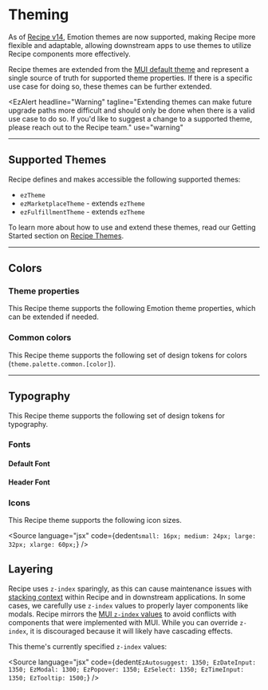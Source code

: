 
<Meta title="Guides/Theming" />
<TableOfContents />

# Theming

As of [Recipe v14](/support/migrating-to-recipe-14/), Emotion themes are now supported, making Recipe more flexible and adaptable, allowing downstream apps to use themes to utilize Recipe components more effectively.

Recipe themes are extended from the [MUI default theme](https://mui.com/customization/default-theme/) and represent a single source of truth for supported theme properties. If there is a specific use case for doing so, these themes can be further extended.

<EzAlert
  headline="Warning"
  tagline="Extending themes can make future upgrade paths more difficult and should only be done when there is a valid use case to do so. If you'd like to suggest a change to a supported theme, please reach out to the Recipe team."
  use="warning"
></EzAlert>

---

## Supported Themes

Recipe defines and makes accessible the following supported themes:

- `ezTheme`
- `ezMarketplaceTheme` - extends `ezTheme`
- `ezFulfillmentTheme` - extends `ezTheme`

To learn more about how to use and extend these themes, read our Getting Started section on [Recipe Themes](http://localhost:8000/guides/getting-started/#recipe-themes).

---

## Colors

### Theme properties

This Recipe theme supports the following Emotion theme properties, which can be extended if needed.

<ColorPalette showThemeProperties />

### Common colors

This Recipe theme supports the following set of design tokens for colors (`theme.palette.common.[color]`).

<ColorPalette />

---

## Typography

This Recipe theme supports the following set of design tokens for typography.

### Fonts

#### Default Font

<Typography fontType="defaultFont" />

#### Header Font

<Typography fontType="headerFont" />

### Icons

This Recipe theme supports the following icon sizes.

<Source
  language="jsx"
  code={dedent`
    small: 16px;
    medium: 24px;
    large: 32px;
    xlarge: 60px;
  `}
/>

## Layering

Recipe uses `z-index` sparingly, as this can cause maintenance issues with [stacking context](https://developer.mozilla.org/en-US/docs/Web/CSS/CSS_Positioning/Understanding_z_index/The_stacking_context) within Recipe and in downstream applications. In some cases, we carefully use `z-index` values to properly layer components like modals. Recipe mirrors the [MUI `z-index` values](https://mui.com/material-ui/customization/z-index/) to avoid conflicts with components that were implemented with MUI. While you can override `z-index`, it is discouraged because it will likely have cascading effects.

This theme's currently specified `z-index` values:

<Source
  language="jsx"
  code={dedent`
    EzAutosuggest: 1350;
    EzDateInput: 1350;
    EzModal: 1300;
    EzPopover: 1350;
    EzSelect: 1350;
    EzTimeInput: 1350;
    EzTooltip: 1500;
  `}
/>
